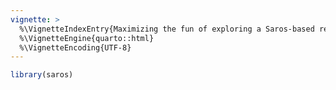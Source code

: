 ```yaml
---
vignette: >
  %\VignetteIndexEntry{Maximizing the fun of exploring a Saros-based report - for the readers}
  %\VignetteEngine{quarto::html}
  %\VignetteEncoding{UTF-8}
---
```


```r
library(saros)
```
